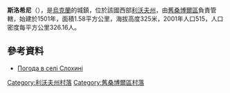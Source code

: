 {{coord|49|32|31|N|22|53|18|E|scale:100000|display=title}}

'''斯洛希尼'''（{{lang-uk|Слохині}}），是[[烏克蘭|烏克蘭]]的城鎮，位於該國西部[[利沃夫州|利沃夫州]]，由[[舊桑博爾區|舊桑博爾區]]負責管轄，始建於1501年，面積1.58平方公里，海拔高度325米，2001年人口515，人口密度每平方公里326.16人。

==參考資料==
* [http://weather.in.ua/ua/l'vovskaja/24207 Погода в селі Слохині] {{Wayback|url=http://weather.in.ua/ua/l%27vovskaja/24207 |date=20111221112228 }}

[[Category:利沃夫州村落|Category:利沃夫州村落]]
[[Category:舊桑博爾區村落|Category:舊桑博爾區村落]]


{{Lviv-geo-stub}}